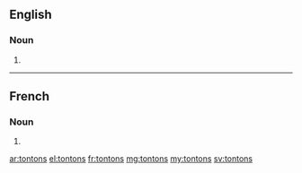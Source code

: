 ==English==

===Noun===
{{head|en|plural}}

# {{plural of|tonton|lang=en}}

----

==French==

===Noun===
{{head|fr|plural|g=m}}

# {{plural of|tonton|lang=fr}}

[[ar:tontons]]
[[el:tontons]]
[[fr:tontons]]
[[mg:tontons]]
[[my:tontons]]
[[sv:tontons]]